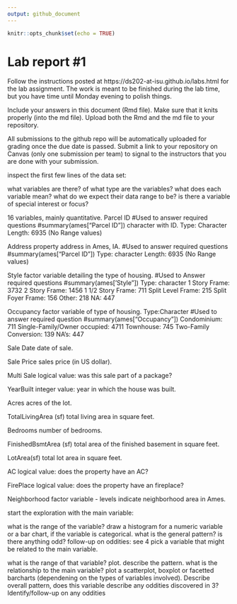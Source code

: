 ```yaml
---
output: github_document
---
```


<!-- README.md is generated from README.Rmd. Please edit the README.Rmd file -->


```r
knitr::opts_chunk$set(echo = TRUE)
```

# Lab report #1

Follow the instructions posted at https://ds202-at-isu.github.io/labs.html for the lab assignment. The work is meant to be finished during the lab time, but you have time until Monday evening to polish things.

Include your answers in this document (Rmd file). Make sure that it knits properly (into the md file). Upload both the Rmd and the md file to your repository.  

All submissions to the github repo will be automatically uploaded for grading once the due date is passed.
Submit a link to your repository on Canvas (only one submission per team) to signal to the instructors that you are done with your submission.

inspect the first few lines of the data set:

what variables are there? of what type are the variables? what does each variable mean? what do we expect their data range to be?
is there a variable of special interest or focus?

16 variables, mainly quantitative.
Parcel ID
#Used to answer required questions
#summary(ames["Parcel ID"])
character with ID.
Type: Character
Length: 6935 (No Range values)

Address
property address in Ames, IA.
#Used to answer required questions
#summary(ames["Parcel ID"])
Type: character
Length: 6935 (No Range values)

Style
factor variable detailing the type of housing.
#Used to Answer required questions
#summary(ames['Style"])
Type: character
1 Story Frame: 3732
2 Story Frame: 1456
1 1/2 Story Frame: 711
Split Level Frame: 215
Split Foyer Frame: 156
Other: 218
NA: 447

Occupancy
factor variable of type of housing.
Type:Character
#Used to answer required question
#summary(ames["Occupancy"])
Condominium: 711
Single-Family/Owner occupied: 4711
Townhouse: 745
Two-Family Conversion: 139
NA's: 447

Sale Date
date of sale.

Sale Price
sales price (in US dollar).

Multi Sale
logical value: was this sale part of a package?

YearBuilt
integer value: year in which the house was built.

Acres
acres of the lot.

TotalLivingArea (sf)
total living area in square feet.

Bedrooms
number of bedrooms.

FinishedBsmtArea (sf)
total area of the finished basement in square feet.

LotArea(sf)
total lot area in square feet.

AC
logical value: does the property have an AC?

FirePlace
logical value: does the property have an fireplace?

Neighborhood
factor variable - levels indicate neighborhood area in Ames.



start the exploration with the main variable:

what is the range of the variable? draw a histogram for a numeric variable or a bar chart, if the variable is categorical. what is the general pattern? is there anything odd?
follow-up on oddities: see 4
pick a variable that might be related to the main variable.

what is the range of that variable? plot. describe the pattern.
what is the relationship to the main variable? plot a scatterplot, boxplot or facetted barcharts (dependening on the types of variables involved). Describe overall pattern, does this variable describe any oddities discovered in 3? Identify/follow-up on any oddities
